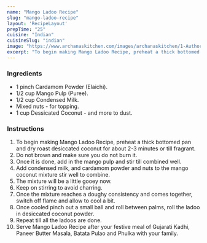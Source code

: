 ---
name: "Mango Ladoo Recipe"
slug: "mango-ladoo-recipe"
layout: 'RecipeLayout'
prepTime: "25"
cuisine: "Indian"
cuisineSlug: "indian"
image: "https://www.archanaskitchen.com/images/archanaskitchen/1-Author/happytrioexplains-gmail.com/Mango_Ladoo.jpg"
excerpt: "To begin making Mango Ladoo Recipe, preheat a thick bottomed pan and dry roast desiccated coconut for about 2-3 minutes or till fragrant"
---

### Ingredients

- 1 pinch Cardamom Powder (Elaichi).
- 1/2 cup Mango Pulp (Puree).
- 1/2 cup Condensed Milk.
- Mixed nuts - for topping.
- 1 cup Dessicated Coconut - and more to dust.

### Instructions

1. To begin making Mango Ladoo Recipe, preheat a thick bottomed pan and dry roast desiccated coconut for about 2-3 minutes or till fragrant.
1. Do not brown and make sure you do not burn it.
1. Once it is done, add in the mango pulp and stir till combined well.
1. Add condensed milk, and cardamom powder and nuts to the mango coconut mixture stir well to combine.
1. The mixture  will be a little gooey now.
1. Keep on stirring to avoid charring.
1. Once the mixture reaches a doughy consistency and comes together, switch off flame and allow to cool a bit.
1. Once cooled pinch out a small ball and roll between palms, roll the ladoo in desiccated coconut powder.
1. Repeat till all the ladoos are done.
1. Serve Mango Ladoo Recipe after your festive meal of Gujarati Kadhi, Paneer Butter Masala, Batata Pulao and Phulka with your family.
